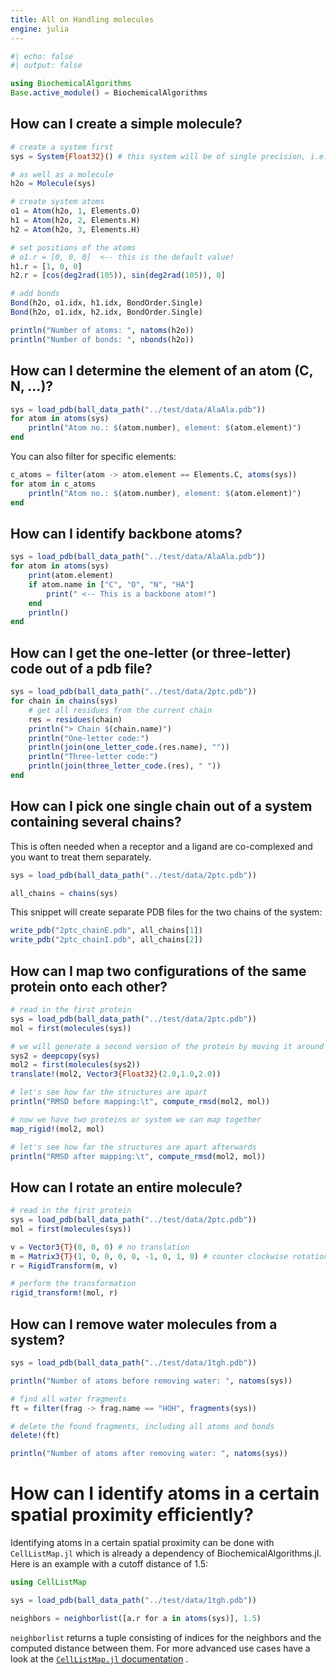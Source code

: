 ```yaml
---
title: All on Handling molecules
engine: julia
---
```


```julia
#| echo: false
#| output: false

using BiochemicalAlgorithms
Base.active_module() = BiochemicalAlgorithms
```


## How can I create a simple molecule?
```julia
# create a system first
sys = System{Float32}() # this system will be of single precision, i.e., atom positions, velocities...

# as well as a molecule
h2o = Molecule(sys)

# create system atoms
o1 = Atom(h2o, 1, Elements.O)
h1 = Atom(h2o, 2, Elements.H)
h2 = Atom(h2o, 3, Elements.H)

# set positions of the atoms
# o1.r = [0, 0, 0]  <-- this is the default value!
h1.r = [1, 0, 0]
h2.r = [cos(deg2rad(105)), sin(deg2rad(105)), 0]

# add bonds
Bond(h2o, o1.idx, h1.idx, BondOrder.Single)
Bond(h2o, o1.idx, h2.idx, BondOrder.Single)

println("Number of atoms: ", natoms(h2o))
println("Number of bonds: ", nbonds(h2o))
```


## How can I determine the element of an atom (C, N, ...)?

```julia
sys = load_pdb(ball_data_path("../test/data/AlaAla.pdb"))
for atom in atoms(sys)
    println("Atom no.: $(atom.number), element: $(atom.element)")
end
```

You can also filter for specific elements:
```julia
c_atoms = filter(atom -> atom.element == Elements.C, atoms(sys))
for atom in c_atoms
    println("Atom no.: $(atom.number), element: $(atom.element)")
end
```


## How can I identify backbone atoms?
```julia
sys = load_pdb(ball_data_path("../test/data/AlaAla.pdb"))
for atom in atoms(sys)
    print(atom.element)
    if atom.name in ["C", "O", "N", "HA"]
        print(" <-- This is a backbone atom!")
    end
    println()
end
```


## How can I get the one-letter (or three-letter) code out of a pdb file?
```julia
sys = load_pdb(ball_data_path("../test/data/2ptc.pdb"))
for chain in chains(sys)
    # get all residues from the current chain
    res = residues(chain)
    println("> Chain $(chain.name)")
    println("One-letter code:")
    println(join(one_letter_code.(res.name), "")) 
    println("Three-letter code:")
    println(join(three_letter_code.(res), " ")) 
end
```


## How can I pick one single chain out of a system containing several chains?
This is often needed when a receptor and a ligand are co-complexed and you want to treat them separately.
```julia
sys = load_pdb(ball_data_path("../test/data/2ptc.pdb"))

all_chains = chains(sys)
```

This snippet will create separate PDB files for the two chains of the system:
```julia
write_pdb("2ptc_chainE.pdb", all_chains[1])
write_pdb("2ptc_chainI.pdb", all_chains[2])
```


## How can I map two configurations of the same protein onto each other?

```julia
# read in the first protein
sys = load_pdb(ball_data_path("../test/data/2ptc.pdb"))
mol = first(molecules(sys))

# we will generate a second version of the protein by moving it around
sys2 = deepcopy(sys)
mol2 = first(molecules(sys2))
translate!(mol2, Vector3{Float32}(2.0,1.0,2.0))

# let's see how far the structures are apart
println("RMSD before mapping:\t", compute_rmsd(mol2, mol))

# now we have two proteins or system we can map together
map_rigid!(mol2, mol)

# let's see how far the structures are apart afterwards
println("RMSD after mapping:\t", compute_rmsd(mol2, mol))
```


## How can I rotate an entire molecule?
```julia
# read in the first protein
sys = load_pdb(ball_data_path("../test/data/2ptc.pdb"))
mol = first(molecules(sys))

v = Vector3{T}(0, 0, 0) # no translation
m = Matrix3{T}(1, 0, 0, 0, 0, -1, 0, 1, 0) # counter clockwise rotation by 90 degree
r = RigidTransform(m, v)

# perform the transformation
rigid_transform!(mol, r)

```


## How can I remove water molecules from a system?

```julia
sys = load_pdb(ball_data_path("../test/data/1tgh.pdb"))

println("Number of atoms before removing water: ", natoms(sys))

# find all water fragments
ft = filter(frag -> frag.name == "HOH", fragments(sys))

# delete the found fragments, including all atoms and bonds
delete!(ft)

println("Number of atoms after removing water: ", natoms(sys))
```


# How can I identify atoms in a certain spatial proximity efficiently?

Identifying atoms in a certain spatial proximity can be done with `CellListMap.jl` which is already a dependency of BiochemicalAlgorithms.jl. Here is an example with a cutoff distance of 1.5:
```julia
using CellListMap

sys = load_pdb(ball_data_path("../test/data/1tgh.pdb"))

neighbors = neighborlist([a.r for a in atoms(sys)], 1.5)

```

`neighborlist` returns a tuple consisting of indices for the neighbors and the computed distance between them. For more advanced use cases have a look at the [`CellListMap.jl` documentation](https://m3g.github.io/CellListMap.jl/stable/neighborlists/) . 